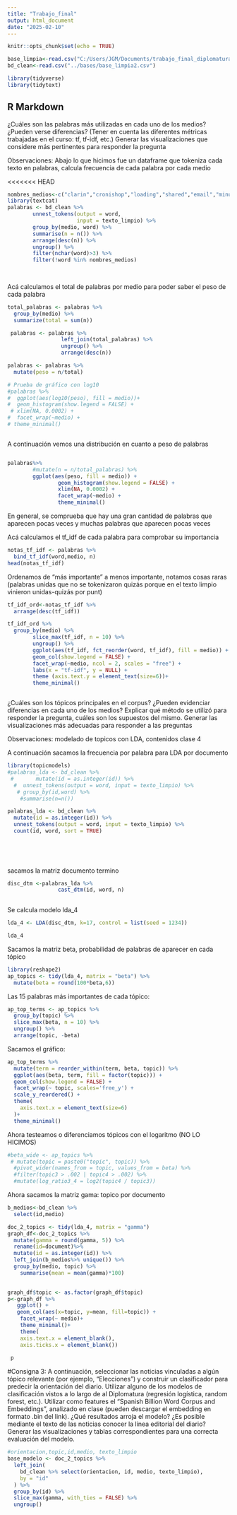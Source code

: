 ```yaml
---
title: "Trabajo_final"
output: html_document
date: "2025-02-10"
---
```


```r
knitr::opts_chunk$set(echo = TRUE)

base_limpia<-read.csv("C:/Users/JGM/Documents/trabajo_final_diplomatura/TIF_DIPLO-UNSAM/bases/base_limpia2.csv")
bd_clean<-read.csv("../bases/base_limpia2.csv")

library(tidyverse)
library(tidytext)
```

## R Markdown

¿Cuáles son las palabras más utilizadas en cada uno de los medios? ¿Pueden verse diferencias? (Tener en cuenta las diferentes métricas trabajadas en el curso: tf, tf-idf, etc.) Generar las visualizaciones que considere más pertinentes para responder la pregunta

Observaciones: Abajo lo que hicimos fue un dataframe que tokeniza cada texto en
palabras, calcula frecuencia de cada palabra  por cada medio

<<<<<<< HEAD
```r
nombres_medios<-c("clarin","cronishop","loading","shared","email","minutouno","infobae","paginai","eltrece","adami","tesone","spillman","reuters","telam","ayerdi","oloixarac","merle","stracuzzi","getty","foglia")
library(textcat)
palabras <- bd_clean %>%
        unnest_tokens(output = word, 
                      input = texto_limpio) %>%
        group_by(medio, word) %>%
        summarise(n = n()) %>%
        arrange(desc(n)) %>%
        ungroup() %>% 
        filter(nchar(word)>3) %>%
        filter(!word %in% nombres_medios)
        
        
```
Acá calculamos el total de palabras por medio para poder saber el peso de cada palabra

```r
total_palabras <- palabras %>% 
  group_by(medio) %>% 
  summarize(total = sum(n))

 palabras <- palabras %>%
                 left_join(total_palabras) %>%
                 ungroup() %>%
                 arrange(desc(n))

palabras <- palabras %>% 
  mutate(peso = n/total)

# Prueba de gráfico con log10
#palabras %>% 
#  ggplot(aes(log10(peso), fill = medio))+
#  geom_histogram(show.legend = FALSE) +
 # xlim(NA, 0.0002) +
#  facet_wrap(~medio) +
# theme_minimal()

```

```r

```

A continuación vemos una distribución en cuanto a peso de palabras
```r

```


```r
palabras%>%
        #mutate(n = n/total_palabras) %>%
        ggplot(aes(peso, fill = medio)) +
                geom_histogram(show.legend = FALSE) +
                xlim(NA, 0.0002) +
                facet_wrap(~medio) +
                theme_minimal()
```
En general, se comprueba que hay una gran cantidad de palabras que aparecen pocas veces y muchas palabras que aparecen pocas veces

Acá calculamos el tf_idf de cada palabra para comprobar su importancia
```r
notas_tf_idf <- palabras %>%
  bind_tf_idf(word,medio, n)
head(notas_tf_idf)

```
Ordenamos de "más importante" a menos importante, notamos cosas raras (palabras unidas que no se tokenizaron quizás porque en el texto limpio vinieron unidas-quizás por punt)
```r
tf_idf_ord<-notas_tf_idf %>%
  arrange(desc(tf_idf))

```



```r
tf_idf_ord %>%
  group_by(medio) %>%
        slice_max(tf_idf, n = 10) %>%
        ungroup() %>%
        ggplot(aes(tf_idf, fct_reorder(word, tf_idf), fill = medio)) +
        geom_col(show.legend = FALSE) +
        facet_wrap(~medio, ncol = 2, scales = "free") +
        labs(x = "tf-idf", y = NULL) +
        theme (axis.text.y = element_text(size=6))+
        theme_minimal()



```

¿Cuáles son los tópicos principales en el corpus? ¿Pueden evidenciar diferencias en cada uno de los medios? Explicar qué método se utilizó para responder la pregunta, cuáles son los supuestos del mismo. Generar las visualizaciones más adecuadas para responder a las preguntas

Observaciones: modelado de topicos con LDA, contenidos clase 4


A continuación sacamos la frecuencia por palabra para LDA por documento
```r
library(topicmodels)
#palabras_lda <- bd_clean %>%
 #       mutate(id = as.integer(id)) %>%
  #  unnest_tokens(output = word, input = texto_limpio) %>%
   # group_by(id,word) %>% 
    #summarise(n=n())

palabras_lda <- bd_clean %>%
  mutate(id = as.integer(id)) %>%
  unnest_tokens(output = word, input = texto_limpio) %>%
  count(id, word, sort = TRUE)
     

       
      
```

sacamos la matriz documento termino

```r

disc_dtm <-palabras_lda %>%
                cast_dtm(id, word, n) 
                
```

Se calcula modelo lda_4

```r
lda_4 <- LDA(disc_dtm, k=17, control = list(seed = 1234))

lda_4

```

Sacamos la matriz beta, probabilidad de palabras de aparecer en cada tópico

```r
library(reshape2)
ap_topics <- tidy(lda_4, matrix = "beta") %>%
  mutate(beta = round(100*beta,6))
```
Las 15 palabras más importantes de cada tópico:
```r
ap_top_terms <- ap_topics %>%
  group_by(topic) %>%
  slice_max(beta, n = 10) %>% 
  ungroup() %>%
  arrange(topic, -beta)


```

Sacamos el gráfico:
```r
ap_top_terms %>%
  mutate(term = reorder_within(term, beta, topic)) %>%
  ggplot(aes(beta, term, fill = factor(topic))) +
  geom_col(show.legend = FALSE) +
  facet_wrap(~ topic, scales='free_y') +
  scale_y_reordered() +
  theme(
    axis.text.x = element_text(size=6)
  )+
  theme_minimal()


```

Ahora testeamos o diferenciamos tópicos con el logaritmo (NO LO HICIMOS)

```r
#beta_wide <- ap_topics %>%
 # mutate(topic = paste0("topic", topic)) %>%
  #pivot_wider(names_from = topic, values_from = beta) %>% 
  #filter(topic3 > .002 | topic4 > .002) %>%
  #mutate(log_ratio3_4 = log2(topic4 / topic3))
```

Ahora sacamos la matriz gama: topico por documento
```r
b_medios<-bd_clean %>% 
  select(id,medio) 

doc_2_topics <- tidy(lda_4, matrix = "gamma")
graph_df<-doc_2_topics %>%
  mutate(gamma = round(gamma, 5)) %>% 
  rename(id=document)%>%
  mutate(id = as.integer(id)) %>%
  left_join(b_medios%>% unique()) %>%
  group_by(medio, topic) %>%
    summarise(mean = mean(gamma)*100) 
  

```
```r
graph_df$topic <- as.factor(graph_df$topic)
p<-graph_df %>%
   ggplot() +
   geom_col(aes(x=topic, y=mean, fill=topic)) +
    facet_wrap(~ medio)+
    theme_minimal()+
    theme(
    axis.text.x = element_blank(),
    axis.ticks.x = element_blank())
    
 p
```


#Consigna 3:
A continuación, seleccionar las noticias vinculadas a algún tópico relevante (por ejemplo, “Elecciones”) y construir un clasificador para predecir la orientación del diario. Utilizar alguno de los modelos de clasificación vistos a lo largo de al Diplomatura (regresión logística, random forest, etc.). Utilizar como features el “Spanish Billion Word Corpus and Embeddings”, analizado en clase (pueden descargar el embedding en formato .bin del link). ¿Qué resultados arroja el modelo? ¿Es posible mediante el texto de las noticias conocer la línea editorial del diario? Generar las visualizaciones y tablas correspondientes para una correcta evaluación del modelo.

```r
#orientacion,topic,id,medio, texto_limpio
base_modelo <- doc_2_topics %>%   
  left_join(
    bd_clean %>% select(orientacion, id, medio, texto_limpio),
    by = "id"
  ) %>% 
  group_by(id) %>%
  slice_max(gamma, with_ties = FALSE) %>%
  ungroup()

```


